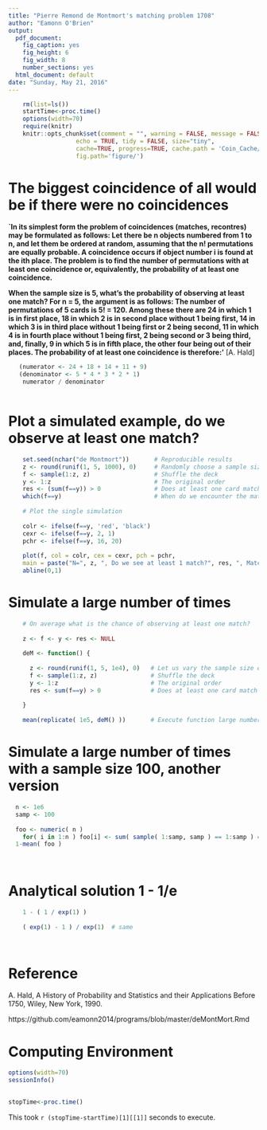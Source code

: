 ```yaml
---
title: "Pierre Remond de Montmort's matching problem 1708"
author: "Eamonn O'Brien"
output:
  pdf_document:
    fig_caption: yes
    fig_height: 6
    fig_width: 8
    number_sections: yes
  html_document: default
date: "Sunday, May 21, 2016"
---
```


 
```r

    rm(list=ls()) 
    startTime<-proc.time()
    options(width=70)
    require(knitr)
    knitr::opts_chunk$set(comment = "", warning = FALSE, message = FALSE, 
                   echo = TRUE, tidy = FALSE, size="tiny",  
                   cache=TRUE, progress=TRUE, cache.path = 'Coin_Cache/', 
                   fig.path='figure/') 

``` 


# The biggest coincidence of all would be if there were no coincidences

**`In its simplest form the problem of coincidences (matches, recontres) may be formulated as follows: Let there be n objects numbered from 1 to n, and let them be ordered at random, assuming that the n! permutations are equally probable. A coincidence occurs if object number i is found at the ith place. The problem is to find the number of permutations with at least one coincidence or, equivalently, the probability of at least one coincidence.**

**When the sample size is 5, what's the probability of observing at least one match? For n = 5, the argument is as follows: The number of permutations of 5 cards is 5! = 120. Among these there are 24 in which 1 is in first place, 18 in which 2 is in second place without 1 being first, 14 in which 3 is in third place without 1 being first or 2 being second, 11 in which 4 is in fourth place without 1 being first, 2 being second or 3 being third, and, finally, 9 in which 5 is in fifth place, the other four being out of their places. The probability of at least one coincidence is therefore:'** [A. Hald]

```r

   (numerator <- 24 + 18 + 14 + 11 + 9)
   (denominator <- 5 * 4 * 3 * 2 * 1)        
    numerator / denominator
 
``` 

\newpage 

# Plot a simulated example, do we observe at least one match?


```r

    set.seed(nchar("de Montmort"))       # Reproducible results
    z <- round(runif(1, 5, 1000), 0)     # Randomly choose a sample size
    f <- sample(1:z, z)                  # Shuffle the deck
    y <- 1:z                             # The original order
    res <- (sum(f==y)) > 0               # Does at least one card match the original order?
    which(f==y)                          # When do we encounter the matches?
    
    # Plot the single simulation
    
    colr <- ifelse(f==y, 'red', 'black') 
    cexr <- ifelse(f==y, 2, 1)
    pchr <- ifelse(f==y, 16, 20)
    
    plot(f, col = colr, cex = cexr, pch = pchr,
    main = paste("N=", z, ", Do we see at least 1 match?", res, ", Matches found", sum(f==y), sep = " ")) 
    abline(0,1)


``` 

\newpage

# Simulate a large number of times

```r

    # On average what is the chance of observing at least one match?
    
    z <- f <- y <- res <- NULL
    
    deM <- function() {
      
      z <- round(runif(1, 5, 1e4), 0)   # Let us vary the sample size each time
      f <- sample(1:z, z)               # Shuffle the deck
      y <- 1:z                          # The original order
      res <- sum(f==y) > 0              # Does at least one card match the original order?
      
    }
    
    mean(replicate( 1e5, deM() ))       # Execute function large number of times

```    
    
 

# Simulate a large number of times with a sample size 100, another version

```r
    
  n <- 1e6    
  samp <- 100   
  
  foo <- numeric( n )
    for( i in 1:n ) foo[i] <- sum( sample( 1:samp, samp ) == 1:samp ) ==  0
  1-mean( foo ) 
      
    
``` 

 

# Analytical solution 1 - 1/e

```r
 

    1 - ( 1 / exp(1) )  
    
    ( exp(1) - 1 ) / exp(1)  # same

    
``` 


# Reference

A. Hald, A History of Probability and Statistics and their Applications Before 1750, Wiley, New York, 1990.  

https://github.com/eamonn2014/programs/blob/master/deMontMort.Rmd  

# Computing Environment 

```r
options(width=70)
sessionInfo()
 
```
```r
stopTime<-proc.time()
```
This took `r (stopTime-startTime)[1][[1]]` seconds to execute.